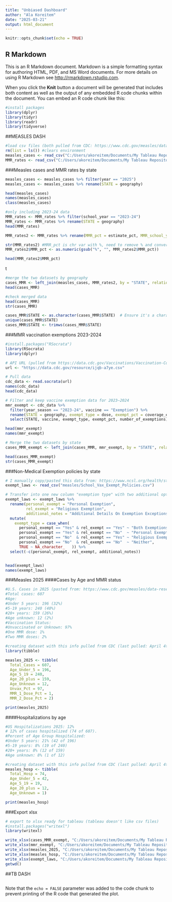 ```yaml
---
title: "Unbiased Dashboard"
author: "Ala Koreitem"
date: "2025-03-21"
output: html_document
---
```


```r
knitr::opts_chunk$set(echo = TRUE)
```

## R Markdown

This is an R Markdown document. Markdown is a simple formatting syntax for authoring HTML, PDF, and MS Word documents. For more details on using R Markdown see <http://rmarkdown.rstudio.com>.

When you click the **Knit** button a document will be generated that includes both content as well as the output of any embedded R code chunks within the document. You can embed an R code chunk like this:


```r
#install packages
library(dplyr)
library(tidyr)
library(readr)
library(tidyverse)
```

##MEASLES DASH
```r
#load csv files (both pulled from CDC: https://www.cdc.gov/measles/data-research/index.html)
rm(list = ls()) #clears environment
measles_cases <- read_csv("C:/Users/akoreitem/Documents/My Tableau Repository/Datasources/unbiased/measles/measles_cases.csv") #this csv needs to be exported from cdc every week
MMR_rates <- read_csv("C:/Users/akoreitem/Documents/My Tableau Repository/Datasources/unbiased/measles/measles_MMR.csv")
```

###Measles cases and MMR rates by state
```r
measles_cases <- measles_cases %>% filter(year == "2025")
measles_cases <- measles_cases %>% rename(STATE = geography)

head(measles_cases)
names(measles_cases)
class(measles_cases)

#only including 2023-24 data
MMR_rates <- MMR_rates %>% filter(school_year == "2023-24")
MMR_rates <- MMR_rates %>% rename(STATE = geography)
head(MMR_rates)

MMR_rates2 <- MMR_rates %>% rename(MMR_pct = estimate_pct, MMR_school_yr = school_year)

str(MMR_rates2) #MRR_pct is chr var with %, need to remove % and convert to numeric
MMR_rates2$MMR_pct <- as.numeric(gsub("%", "", MMR_rates2$MMR_pct)) 

head(MMR_rates2$MMR_pct)

```
t

```r
#merge the two datasets by geography
cases_MMR <- left_join(measles_cases, MMR_rates2, by = "STATE", relationship = "many-to-many")
head(cases_MMR)

#check merged data
head(cases_MMR)
str(cases_MMR)

cases_MMR$STATE <- as.character(cases_MMR$STATE)  # Ensure it's a character column
unique(cases_MMR$STATE)
cases_MMR$STATE <- trimws(cases_MMR$STATE)

```


###MMR vaccination exemptions 2023-2024
```r
#install.packages("RSocrata")
library(RSocrata)
library(dplyr)

# API URL (pulled from https://data.cdc.gov/Vaccinations/Vaccination-Coverage-and-Exemptions-among-Kinderga/ijqb-a7ye/about_data)
url <- "https://data.cdc.gov/resource/ijqb-a7ye.csv"

# Pull data
cdc_data <- read.socrata(url)
names(cdc_data)
head(cdc_data)

# Filter and keep vaccine exemption data for 2023–2024
mmr_exempt <- cdc_data %>%
  filter(year_season == "2023-24", vaccine == "Exemption") %>%
  rename(STATE = geography, exempt_type = dose, exempt_pct = coverage_estimate) %>%
  select(STATE, vaccine, exempt_type, exempt_pct, number_of_exemptions)

head(mmr_exempt)
names(mmr_exempt)

# Merge the two datasets by state
cases_MMR_exempt <- left_join(cases_MMR, mmr_exempt, by = "STATE", relationship = "many-to-many")

head(cases_MMR_exempt)
str(cases_MMR_exempt)
```
###Non-Medical Exemption policies by state
```r
# I manually copy/pasted this data from: https://www.ncsl.org/health/state-non-medical-exemptions-from-school-immunization-requirements
exempt_laws <- read_csv("measles/School_Vax_Exempt_Policies.csv")

# Transfer into one new column "exemption type" with two additional options "both" and "neither" non-medical exemptions
exempt_laws <- exempt_laws %>%
  rename(personal_exempt = "Personal Exemption",
         rel_exempt = "Religious Exemption",
         additional_notes = "Additional Details On Exemption Exceptions & Educational Requirements") %>%
  mutate(
    exempt_type = case_when(
      personal_exempt == "Yes" & rel_exempt == "Yes" ~ "Both Exemptions",
      personal_exempt == "Yes" & rel_exempt == "No"  ~ "Personal Exemption",
      personal_exempt == "No"  & rel_exempt == "Yes" ~ "Religious Exemption",
      personal_exempt == "No"  & rel_exempt == "No"  ~ "Neither",
      TRUE ~ NA_character_   )) %>%
  select(-c(personal_exempt, rel_exempt, additional_notes))


head(exempt_laws)
names(exempt_laws)
```



###Measles 2025
####Cases by Age and MMR status
```r
#U.S. Cases in 2025 (pasted from: https://www.cdc.gov/measles/data-research/index.html)
#Total cases: 607
#Age:
#Under 5 years: 196 (32%)
#5-19 years: 240 (40%)
#20+ years: 159 (26%)
#Age unknown: 12 (2%)
#Vaccination Status:
#Unvaccinated or Unknown: 97%
#One MMR dose: 1%
#Two MMR doses: 2%

#creating dataset with this info pulled from CDC (last pulled: April 4th 2025):
library(tibble)

measles_2025 <- tibble(
  Total_Cases = 607,
  Age_Under_5 = 196,
  Age_5_19 = 240,
  Age_20_plus = 159,
  Age_Unknown = 12,
  Unvax_Pct = 97,
  MMR_1_Dose_Pct = 1,
  MMR_2_Dose_Pct = 2)

print(measles_2025)

```


####Hospitalizations by age
```r
#US Hospitalizations 2025: 12%
# 12% of cases hospitalized (74 of 607).
#Percent of Age Group Hospitalized:
#Under 5 years: 21% (42 of 196)
#5-19 years: 8% (19 of 240)
#20+ years: 8% (12 of 159)
#Age unknown: 8% (1 of 12)

#creating dataset with this info pulled from CDC (last pulled: April 4th 2025):
measles_hosp <- tibble(
  Total_Hosp = 74,
  Age_Under_5 = 42,
  Age_5_19 = 19,
  Age_20_plus = 12,
  Age_Unknown = 1)

print(measles_hosp)
```

###Export xlsx
```r
# export to xlsx ready for tableau (tableau doesn't like csv files)
#install.packages("writexl")
library(writexl)

write_xlsx(cases_MMR_exempt, "C:/Users/akoreitem/Documents/My Tableau Repository/Datasources/unbiased/measles/cases_MMR_exempt.xlsx")
write_xlsx(mmr_exempt, "C:/Users/akoreitem/Documents/My Tableau Repository/Datasources/unbiased/measles/mmr_exemptions_2023_24.xlsx")
write_xlsx(measles_2025, "C:/Users/akoreitem/Documents/My Tableau Repository/Datasources/unbiased/measles/measles_2025.xlsx")
write_xlsx(measles_hosp, "C:/Users/akoreitem/Documents/My Tableau Repository/Datasources/unbiased/measles/measles_hosp.xlsx")
write_xlsx(exempt_laws, "C:/Users/akoreitem/Documents/My Tableau Repository/Datasources/unbiased/measles/exemption_policies.xlsx")
getwd()

```



##TB DASH
```r

```


Note that the `echo = FALSE` parameter was added to the code chunk to prevent printing of the R code that generated the plot.
